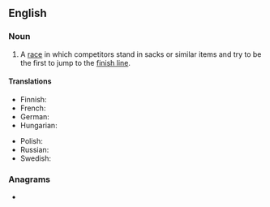 ==English==

===Noun===
{{wikipedia}}
{{en-noun}}

# {{lb|en|games|racing}} A [[race]] in which competitors stand in sacks or similar items and try to be the first to jump to the [[finish line]].

====Translations====
{{trans-top|type of children's game}}
* Finnish: {{t|fi|pussijuoksu}}
* French: {{t+|fr|course en sac|f}}
* German: {{t+|de|Sackhüpfen|n}}
* Hungarian: {{t|hu|zsákfutás}}
{{trans-mid}}
* Polish: {{t+|pl|wyścig w workach|m}}
* Russian: {{t|ru|бег в мешка́х|m}}
* Swedish: {{t|sv|säcklöpning|c}}
{{trans-bottom}}

===Anagrams===
* {{anagrams|en|carcakes}}